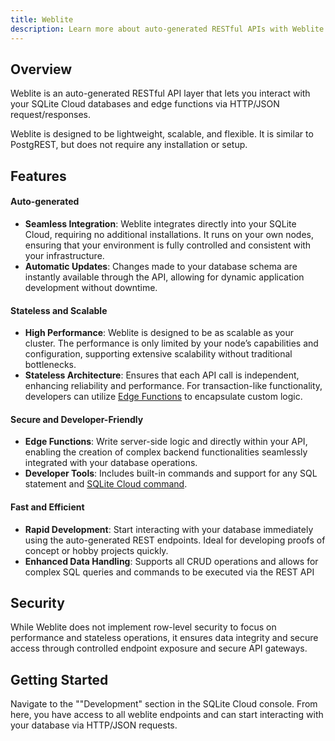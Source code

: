 ```yaml
---
title: Weblite
description: Learn more about auto-generated RESTful APIs with Weblite in SQLite Cloud.
---
```


## Overview
Weblite is an auto-generated RESTful API layer that lets you interact with your SQLite Cloud databases and edge functions via HTTP/JSON request/responses.

Weblite is designed to be lightweight, scalable, and flexible. It is similar to PostgREST, but does not require any installation or setup.



## Features
#### Auto-generated
- **Seamless Integration**: Weblite integrates directly into your SQLite Cloud, requiring no additional installations. It runs on your own nodes, ensuring that your environment is fully controlled and consistent with your infrastructure.
- **Automatic Updates**: Changes made to your database schema are instantly available through the API, allowing for dynamic application development without downtime.

#### Stateless and Scalable
- **High Performance**: Weblite is designed to be as scalable as your cluster. The performance is only limited by your node’s capabilities and configuration, supporting extensive scalability without traditional bottlenecks.
- **Stateless Architecture**: Ensures that each API call is independent, enhancing reliability and performance. For transaction-like functionality, developers can utilize [Edge Functions](/introduction/edge_functions) to encapsulate custom logic.

#### Secure and Developer-Friendly
- **Edge Functions**: Write server-side logic and directly within your API, enabling the creation of complex backend functionalities seamlessly integrated with your database operations.
- **Developer Tools**: Includes built-in commands and support for any SQL statement and [SQLite Cloud command](https://docs.sqlitecloud.io/docs/commands).

#### Fast and Efficient
- **Rapid Development**: Start interacting with your database immediately using the auto-generated REST endpoints. Ideal for developing proofs of concept or hobby projects quickly.
- **Enhanced Data Handling**: Supports all CRUD operations and allows for complex SQL queries and commands to be executed via the REST API

## Security
While Weblite does not implement row-level security to focus on performance and stateless operations, it ensures data integrity and secure access through controlled endpoint exposure and secure API gateways.

## Getting Started
Navigate to the ""Development" section in the SQLite Cloud console. From here, you have access to all weblite endpoints and can start interacting with your database via HTTP/JSON requests.
